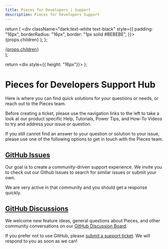 ```yaml
---
title: Pieces for Developers | Support
description: Pieces for Developers Support
---
```


  return (
    <div className="dark:text-white text-black" style={{
      padding: "16px",
      borderRadius: "16px",
      border: "1px solid #BEBEBE",
    }}>
      {props.children}
    </div>
  );
};

  <div
    style={{
      borderRadius: "12px",
    }}
  >
    <a
       target="_blank"
       href={props.href}
    >
      {props.children}
    </a>
  </div>
);

  return <div style={{ height: "16px"}}></div>
};

# Pieces for Developers Support Hub

Here is where you can find quick solutions for your questions or needs, or reach out to the Pieces team.

<Info>
  Before creating a ticket, please use the navigation links to the left to take a look at our product specific Help, Tutorials, Power Tips, and How-To Videos to try and address your issue or question.
</Info>

If you still cannot find an answer to your question or solution to your issue, please use one of the following options to get in touch with the Pieces team.

## [GitHub Issues](https://github.com/pieces-app/support/issues)

Our goal is to create a community-driven support experience. We invite you to check out our Github Issues to search for similar issues or submit your own.

We are very active in that community and you should get a response quickly.

## [GitHub Discussions](https://github.com/pieces-app/support/discussions)

We welcome new feature ideas, general questions about Pieces, and other community conversations on our [GitHub Discussion Board](https://github.com/pieces-app/support/discussions).

If you prefer not to use GitHub, please [submit a support ticket](https://getpieces.typeform.com/to/mCjBSIjF#page=docs-sidebar). We will respond to you as soon as we can!
